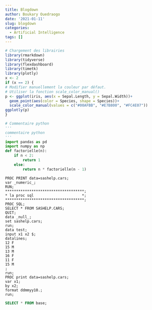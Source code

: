 ```yaml
---
title: Blogdown
author: Boukary Ouedraogo
date: '2021-01-11'
slug: blogdown
categories:
  - Artificial Intelligence
tags: []
---
```


```r
# Chargement des librairies
library(rmarkdown)
library(tidyverse)
library(flexdashboard)
library(timetk)
library(plotly)
x <- 2
if (x == 2) {
# Modifier manuellement la couleur par défaut.
# Utiliser la fonction scale_color_manual()
p <- ggplot(iris, aes(x = Sepal.Length, y = Sepal.Width))+
  geom_point(aes(color = Species, shape = Species))+
  scale_color_manual(values = c("#00AFBB", "#E7B800", "#FC4E07"))
ggplotly(p)
}
```

```python
# Commentaire python
'''
commentaire python
'''
import pandas as pd
import numpy as np
def factorielle(n):
    if n < 2:
        return 1
    else:
        return n * factorielle(n - 1)
```
```SAS
PROC PRINT data=sashelp.cars;
var _numeric_;
RUN;
************************************;
* la proc sql                      *;
************************************;
PROC SQL;
SELECT * FROM SASHELP.CARS;
QUIT;
data _null_;
set sashelp.cars;
run;
data test;
input x1 x2 $;
datalines;
12 F
15 M
13 M
16 F
11 F
15 M
;
run;
PROC print data=sashelp.cars;
var x1;
by x2;
format ddmmyy10.;
run;
```
```sql
SELECT * FROM base;
```